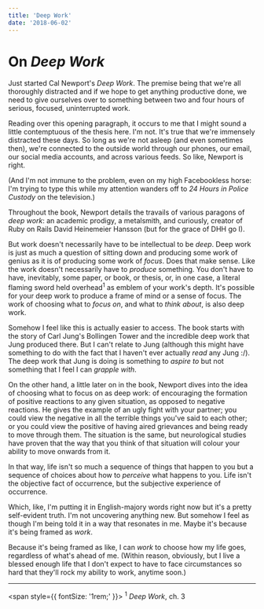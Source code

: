 ```yaml
---
title: 'Deep Work'
date: '2018-06-02'
---
```


# On _Deep Work_

Just started Cal Newport's _Deep Work_. The premise being that we're all thoroughly distracted and if we hope to get anything productive done, we need to give ourselves over to something between two and four hours of serious, focused, uninterrupted work.

Reading over this opening paragraph, it occurs to me that I might sound a little contemptuous of the thesis here. I'm not. It's true that we're immensely distracted these days. So long as we're not asleep (and even sometimes then), we're connected to the outside world through our phones, our email, our social media accounts, and across various feeds. So like, Newport is right.

(And I'm not immune to the problem, even on my high Facebookless horse: I'm trying to type this while my attention wanders off to _24 Hours in Police Custody_ on the television.)

Throughout the book, Newport details the travails of various paragons of _deep work_: an academic prodigy, a metalsmith, and curiously, creator of Ruby on Rails David Heinemeier Hansson (but for the grace of DHH go I).

But work doesn't necessarily have to be intellectual to be _deep_. Deep work is just as much a question of sitting down and producing some work of genius as it is of producing some work of _focus_. Does that make sense. Like the work doesn't necessarily have to _produce_ something. You don't have to have, inevitably, some paper, or book, or thesis, or, in one case, a literal flaming sword held overhead<sup>1</sup> as emblem of your work's depth. It's possible for your deep work to produce a frame of mind or a sense of focus. The work of choosing what to _focus on_, and what to _think about_, is also deep work.

Somehow I feel like this is actually easier to access. The book starts with the story of Carl Jung's Bollingen Tower and the incredible deep work that Jung produced there. But I can't relate to Jung (although this might have something to do with the fact that I haven't ever actually _read_ any Jung :/). The deep work that Jung is doing is something to _aspire to_ but not something that I feel I can _grapple with_.

On the other hand, a little later on in the book, Newport dives into the idea of choosing what to focus on as deep work: of encouraging the formation of positive reactions to any given situation, as opposed to negative reactions. He gives the example of an ugly fight with your partner; you could view the negative in all the terrible things you've said to each other; or you could view the positive of having aired grievances and being ready to move through them. The situation is the same, but neurological studies have proven that the way that you think of that situation will colour your ability to move onwards from it.

In that way, life isn't so much a sequence of things that happen to you but a sequence of choices about how to _perceive_ what happens to you. Life isn't the objective fact of occurrence, but the subjective experience of occurrence.

Which, like, I'm putting it in English-majory words right now but it's a pretty self-evident truth. I'm not uncovering anything new. But somehow I feel as though I'm being told it in a way that resonates in me. Maybe it's because it's being framed as _work_.

Because it's being framed as like, I can _work_ to choose how my life goes, regardless of what's ahead of me. (Within reason, obviously, but I live a blessed enough life that I don't expect to have to face circumstances so hard that they'll rock my ability to work, anytime soon.)

<hr />

<span style={{ fontSize: '1rem;' }}>
  <sup>1</sup> <em>Deep Work</em>, ch. 3
</span>
